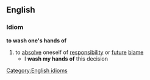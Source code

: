 ==English==
===Idiom===
'''to wash one's hands of'''
#to [[absolve]] oneself of [[responsibility]] or [[future]] [[blame]]
#* I '''wash my hands of''' this decision
[[Category:English idioms]]
